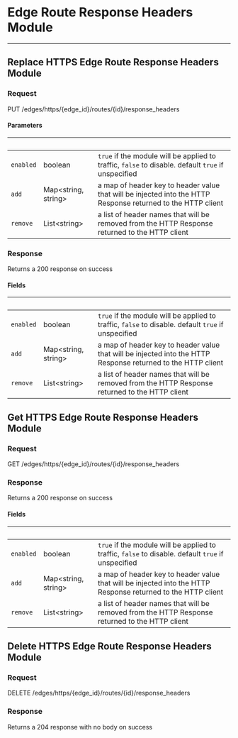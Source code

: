 
# Edge Route Response Headers Module

---

## Replace HTTPS Edge Route Response Headers Module

### Request

PUT /edges/https/{edge_id}/routes/{id}/response_headers

<EdgeRouteResponseHeadersModuleReplaceRequest />

#### Parameters

| &nbsp;    | &nbsp;                    | &nbsp;                                                                                                       |
| --------- | ------------------------- | ------------------------------------------------------------------------------------------------------------ |
| `enabled` | boolean                   | `true` if the module will be applied to traffic, `false` to disable. default `true` if unspecified           |
| `add`     | Map&lt;string, string&gt; | a map of header key to header value that will be injected into the HTTP Response returned to the HTTP client |
| `remove`  | List&lt;string&gt;        | a list of header names that will be removed from the HTTP Response returned to the HTTP client               |

### Response

Returns a 200 response on success

<EdgeRouteResponseHeadersModuleReplaceResponse />

#### Fields

| &nbsp;    | &nbsp;                    | &nbsp;                                                                                                       |
| --------- | ------------------------- | ------------------------------------------------------------------------------------------------------------ |
| `enabled` | boolean                   | `true` if the module will be applied to traffic, `false` to disable. default `true` if unspecified           |
| `add`     | Map&lt;string, string&gt; | a map of header key to header value that will be injected into the HTTP Response returned to the HTTP client |
| `remove`  | List&lt;string&gt;        | a list of header names that will be removed from the HTTP Response returned to the HTTP client               |

## Get HTTPS Edge Route Response Headers Module

### Request

GET /edges/https/{edge_id}/routes/{id}/response_headers

<EdgeRouteResponseHeadersModuleGetRequest />

### Response

Returns a 200 response on success

<EdgeRouteResponseHeadersModuleGetResponse />

#### Fields

| &nbsp;    | &nbsp;                    | &nbsp;                                                                                                       |
| --------- | ------------------------- | ------------------------------------------------------------------------------------------------------------ |
| `enabled` | boolean                   | `true` if the module will be applied to traffic, `false` to disable. default `true` if unspecified           |
| `add`     | Map&lt;string, string&gt; | a map of header key to header value that will be injected into the HTTP Response returned to the HTTP client |
| `remove`  | List&lt;string&gt;        | a list of header names that will be removed from the HTTP Response returned to the HTTP client               |

## Delete HTTPS Edge Route Response Headers Module

### Request

DELETE /edges/https/{edge_id}/routes/{id}/response_headers

<EdgeRouteResponseHeadersModuleDeleteRequest />

### Response

Returns a 204 response with no body on success
